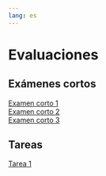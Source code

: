 ```yaml
---
lang: es
---
```


# Evaluaciones {.unnumbered}

## Exámenes cortos {.unnumbered}
[Examen corto 1](examen_corto-01.qmd)  
[Examen corto 2](examen_corto-02.qmd)  
[Examen corto 3](examen_corto-03.qmd)  

## Tareas {.unnumbered}
[Tarea 1](tarea-01.qmd) 
